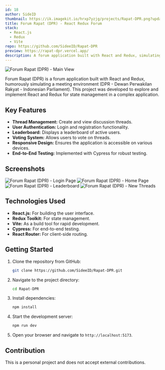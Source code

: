 ```yaml
---
id: 18
author: SideID
thumbnail: https://ik.imagekit.io/hrxp7yzjg/projects/Rapat-DPR.png?updatedAt=1742442501063
title: Forum Rapat (DPR) - React Redux Forum
stack:
  - React.js
  - Redux
  - Vite
repo: https://github.com/SideeID/Rapat-DPR
preview: https://rapat-dpr.vercel.app/
description: A forum application built with React and Redux, simulating a meeting environment (DPR - jokingly).
---
```


<img
  src='https://ik.imagekit.io/hrxp7yzjg/projects/Rapat-DPR.png?updatedAt=1742442501063'
  alt='Forum Rapat (DPR) - Main View'
  fetchPriority='high'
/>

Forum Rapat (DPR) is a forum application built with React and Redux, humorously simulating a meeting environment (DPR - Dewan Perwakilan Rakyat - Indonesian Parliament). This project was developed to explore and implement React and Redux for state management in a complex application.

## Key Features

- **Thread Management:** Create and view discussion threads.
- **User Authentication:** Login and registration functionality.
- **Leaderboard:** Displays a leaderboard of active users.
- **Voting System:** Allows users to vote on threads.
- **Responsive Design:** Ensures the application is accessible on various devices.
- **End-to-End Testing:** Implemented with Cypress for robust testing.

## Screenshots

<img
  src='https://ik.imagekit.io/hrxp7yzjg/projects/Rapat-DPR-login.png?updatedAt=1742442496869'
  alt='Forum Rapat (DPR) - Login Page'
/>
<img
  src='https://ik.imagekit.io/hrxp7yzjg/projects/Rapat-DPR.png?updatedAt=1742442501063'
  alt='Forum Rapat (DPR) - Home Page'
/>
<img
  src='https://ik.imagekit.io/hrxp7yzjg/projects/Rapat-DPR-leaderboard.png?updatedAt=1742448097426'
  alt='Forum Rapat (DPR) - Leaderboard'
/>
<img
  src='https://ik.imagekit.io/hrxp7yzjg/projects/Rapat-DPR-newthreads.png?updatedAt=1742442500423'
  alt='Forum Rapat (DPR) - New Threads'
/>

## Technologies Used

- **React.js:** For building the user interface.
- **Redux Toolkit:** For state management.
- **Vite:** As a build tool for rapid development.
- **Cypress:** For end-to-end testing.
- **React Router:** For client-side routing.

## Getting Started

1.  Clone the repository from GitHub:

    ```bash
    git clone https://github.com/SideeID/Rapat-DPR.git
    ```

2.  Navigate to the project directory:

    ```bash
    cd Rapat-DPR
    ```

3.  Install dependencies:

    ```bash
    npm install
    ```

4.  Start the development server:

    ```bash
    npm run dev
    ```

5.  Open your browser and navigate to `http://localhost:5173`.

## Contribution

This is a personal project and does not accept external contributions.
